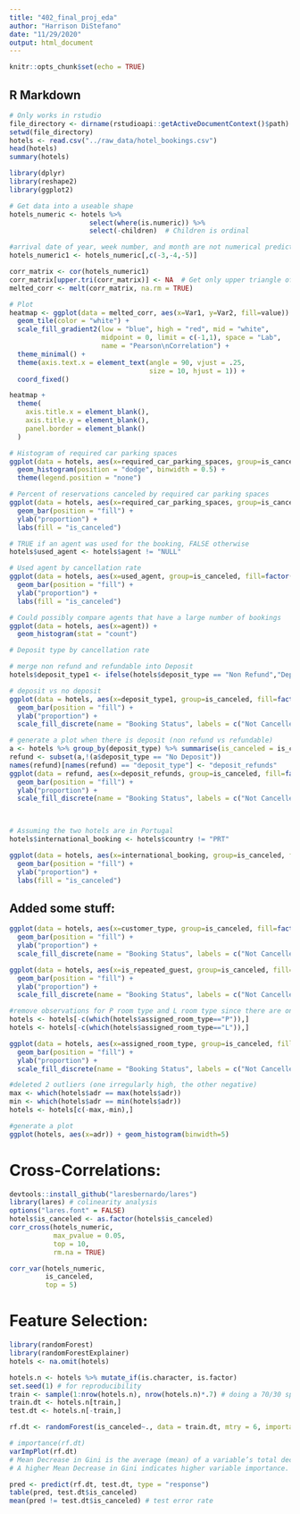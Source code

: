 ```yaml
---
title: "402_final_proj_eda"
author: "Harrison DiStefano"
date: "11/29/2020"
output: html_document
---
```


```r
knitr::opts_chunk$set(echo = TRUE)
```

## R Markdown
```r
# Only works in rstudio
file_directory <- dirname(rstudioapi::getActiveDocumentContext()$path)
setwd(file_directory)
hotels <- read.csv("../raw_data/hotel_bookings.csv")
head(hotels)
summary(hotels)
```

```r
library(dplyr)
library(reshape2)
library(ggplot2)

# Get data into a useable shape
hotels_numeric <- hotels %>% 
                    select(where(is.numeric)) %>%
                    select(-children)  # Children is ordinal

#arrival date of year, week number, and month are not numerical predictors
hotels_numeric1 <- hotels_numeric[,c(-3,-4,-5)]

corr_matrix <- cor(hotels_numeric1)
corr_matrix[upper.tri(corr_matrix)] <- NA  # Get only upper triangle of heatmap
melted_corr <- melt(corr_matrix, na.rm = TRUE)

# Plot
heatmap <- ggplot(data = melted_corr, aes(x=Var1, y=Var2, fill=value)) +
  geom_tile(color = "white") +
  scale_fill_gradient2(low = "blue", high = "red", mid = "white",
                       midpoint = 0, limit = c(-1,1), space = "Lab",
                       name = "Pearson\nCorrelation") +
  theme_minimal() +
  theme(axis.text.x = element_text(angle = 90, vjust = .25,
                                   size = 10, hjust = 1)) + 
  coord_fixed()

heatmap +
  theme(
    axis.title.x = element_blank(),
    axis.title.y = element_blank(),
    panel.border = element_blank()
  )
```

```r
# Histogram of required car parking spaces
ggplot(data = hotels, aes(x=required_car_parking_spaces, group=is_canceled, fill=is_canceled)) +
  geom_histogram(position = "dodge", binwidth = 0.5) +
  theme(legend.position = "none")
```

```r
# Percent of reservations canceled by required car parking spaces
ggplot(data = hotels, aes(x=required_car_parking_spaces, group=is_canceled, fill=factor(is_canceled))) +
  geom_bar(position = "fill") +
  ylab("proportion") +
  labs(fill = "is_canceled")
```

```r
# TRUE if an agent was used for the booking, FALSE otherwise
hotels$used_agent <- hotels$agent != "NULL"

# Used agent by cancellation rate
ggplot(data = hotels, aes(x=used_agent, group=is_canceled, fill=factor(is_canceled))) +
  geom_bar(position = "fill") +
  ylab("proportion") +
  labs(fill = "is_canceled")

# Could possibly compare agents that have a large number of bookings
ggplot(data = hotels, aes(x=agent)) +
  geom_histogram(stat = "count")
```

```r
# Deposit type by cancellation rate

# merge non refund and refundable into Deposit
hotels$deposit_type1 <- ifelse(hotels$deposit_type == "Non Refund","Deposit", ifelse(hotels$deposit_type == "Refundable", "Deposit", "No Deposit"))

# deposit vs no deposit
ggplot(data = hotels, aes(x=deposit_type1, group=is_canceled, fill=factor(is_canceled))) +
  geom_bar(position = "fill") +
  ylab("proportion") +
  scale_fill_discrete(name = "Booking Status", labels = c("Not Cancelled", "Cancelled"))

# generate a plot when there is deposit (non refund vs refundable)
a <- hotels %>% group_by(deposit_type) %>% summarise(is_canceled = is_canceled)
refund <- subset(a,!(a$deposit_type == "No Deposit"))
names(refund)[names(refund) == "deposit_type"] <- "deposit_refunds"
ggplot(data = refund, aes(x=deposit_refunds, group=is_canceled, fill=factor(is_canceled))) +
  geom_bar(position = "fill") +
  ylab("proportion") +
  scale_fill_discrete(name = "Booking Status", labels = c("Not Cancelled", "Cancelled"))

  
```


```r
# Assuming the two hotels are in Portugal
hotels$international_booking <- hotels$country != "PRT"

ggplot(data = hotels, aes(x=international_booking, group=is_canceled, fill=factor(is_canceled))) +
  geom_bar(position = "fill") +
  ylab("proportion") +
  labs(fill = "is_canceled")
```

## Added some stuff: 
```r
ggplot(data = hotels, aes(x=customer_type, group=is_canceled, fill=factor(is_canceled))) +
  geom_bar(position = "fill") +
  ylab("proportion") +
  scale_fill_discrete(name = "Booking Status", labels = c("Not Cancelled", "Cancelled"))
```
```r
ggplot(data = hotels, aes(x=is_repeated_guest, group=is_canceled, fill=factor(is_canceled))) +
  geom_bar(position = "fill") +
  ylab("proportion") +
  scale_fill_discrete(name = "Booking Status", labels = c("Not Cancelled", "Cancelled"))
```
```r
#remove observations for P room type and L room type since there are only 13 observations for both 
hotels <- hotels[-c(which(hotels$assigned_room_type=="P")),]
hotels <- hotels[-c(which(hotels$assigned_room_type=="L")),]

ggplot(data = hotels, aes(x=assigned_room_type, group=is_canceled, fill=factor(is_canceled))) +
  geom_bar(position = "fill") +
  ylab("proportion") +
  scale_fill_discrete(name = "Booking Status", labels = c("Not Cancelled", "Cancelled"))
```



```r
#deleted 2 outliers (one irregularly high, the other negative)
max <- which(hotels$adr == max(hotels$adr))
min <- which(hotels$adr == min(hotels$adr))
hotels <- hotels[c(-max,-min),]

#generate a plot
ggplot(hotels, aes(x=adr)) + geom_histogram(binwidth=5)
```


# Cross-Correlations: 

```r
devtools::install_github("laresbernardo/lares")
library(lares) # colinearity analysis
options("lares.font" = FALSE)
hotels$is_canceled <- as.factor(hotels$is_canceled)
corr_cross(hotels_numeric, 
           max_pvalue = 0.05,
           top = 10, 
           rm.na = TRUE)

corr_var(hotels_numeric, 
         is_canceled, 
         top = 5)
```


# Feature Selection: 

```r
library(randomForest)
library(randomForestExplainer)
hotels <- na.omit(hotels)

hotels.n <- hotels %>% mutate_if(is.character, is.factor)
set.seed(1) # for reproducibility 
train <- sample(1:nrow(hotels.n), nrow(hotels.n)*.7) # doing a 70/30 split on the data
train.dt <- hotels.n[train,]
test.dt <- hotels.n[-train,]

rf.dt <- randomForest(is_canceled~., data = train.dt, mtry = 6, importance = TRUE, ntrees = 500, na.action = na.omit)

# importance(rf.dt)
varImpPlot(rf.dt)
# Mean Decrease in Gini is the average (mean) of a variable’s total decrease in node impurity, weighted by the proportion of samples reaching that node in each individual decision tree in the random forest. 
# A higher Mean Decrease in Gini indicates higher variable importance.

pred <- predict(rf.dt, test.dt, type = "response")
table(pred, test.dt$is_canceled)
mean(pred != test.dt$is_canceled) # test error rate 
```
